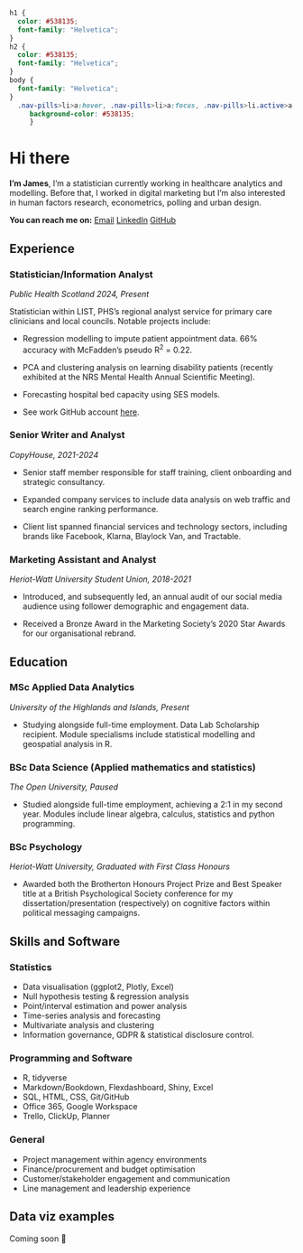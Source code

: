 ```css
h1 {
  color: #538135;
  font-family: "Helvetica";
}
h2 {
  color: #538135;
  font-family: "Helvetica";
}
body {
  font-family: "Helvetica";
}
  .nav-pills>li>a:hover, .nav-pills>li>a:focus, .nav-pills>li.active>a,     .nav-pills>li.active>a:hover, .nav-pills>li.active>a:focus{
     background-color: #538135;
     }

```
# Hi there

**I'm James**, I'm a statistician currently working in healthcare analytics and modelling. Before that, I worked in digital marketing but I'm also interested in human factors research, econometrics, polling and urban design.

**You can reach me on:**
[Email](mailto:james_kilgour@outlook.com)  [LinkedIn](https://www.linkedin.com/in/james-kilgour/)   [GitHub](https://github.com/james-kilgour)


## Experience {.tabset .tabset-fade .tabset-pills}

### Statistician/Information Analyst

*Public Health Scotland 2024, Present*

Statistician within LIST, PHS's regional analyst service for primary care clinicians and local councils. Notable projects include:

- Regression modelling to impute patient appointment data. 66% accuracy with McFadden’s pseudo R^2^ = 0.22.

- PCA and clustering analysis on learning disability patients (recently exhibited at the NRS Mental Health Annual Scientific Meeting).

- Forecasting hospital bed capacity using SES models.

- See work GitHub account [here](https://github.com/jamesk-PHS).

### Senior Writer and Analyst

*CopyHouse, 2021-2024*

- Senior staff member responsible for staff training, client onboarding and strategic consultancy.

- Expanded company services to include data analysis on web traffic and search engine ranking performance.

- Client list spanned financial services and technology sectors, including brands like Facebook, Klarna, Blaylock Van, and Tractable.

### Marketing Assistant and Analyst

*Heriot-Watt University Student Union, 2018-2021*

- Introduced, and subsequently led, an annual audit of our social media audience using follower demographic and engagement data.

- Received a Bronze Award in the Marketing Society’s 2020 Star Awards for our organisational rebrand.

## Education {.tabset .tabset-fade .tabset-pills}

### MSc Applied Data Analytics

*University of the Highlands and Islands, Present*

- Studying alongside full-time employment. Data Lab Scholarship recipient. Module specialisms include statistical modelling and geospatial analysis in R.

### BSc Data Science (Applied mathematics and statistics)

*The Open University, Paused*

- Studied alongside full-time employment, achieving a 2:1 in my second year. Modules include linear algebra, calculus, statistics and python programming.

### BSc Psychology

*Heriot-Watt University, Graduated with First Class Honours*

- Awarded both the Brotherton Honours Project Prize and Best Speaker title at a British Psychological Society conference for my dissertation/presentation (respectively) on cognitive factors within political messaging campaigns.

## Skills and Software {.tabset .tabset-fade .tabset-pills}

### Statistics

- Data visualisation (ggplot2, Plotly, Excel)
- Null hypothesis testing & regression analysis
- Point/interval estimation and power analysis
- Time-series analysis and forecasting 
- Multivariate analysis and clustering
- Information governance, GDPR & statistical disclosure control.

### Programming and Software

- R, tidyverse 
- Markdown/Bookdown, Flexdashboard, Shiny, Excel
- SQL, HTML, CSS, Git/GitHub
- Office 365, Google Workspace
- Trello, ClickUp, Planner

### General

- Project management within agency environments
- Finance/procurement and budget optimisation
- Customer/stakeholder engagement and communication
- Line management and leadership experience

## Data viz examples

Coming soon 👀
